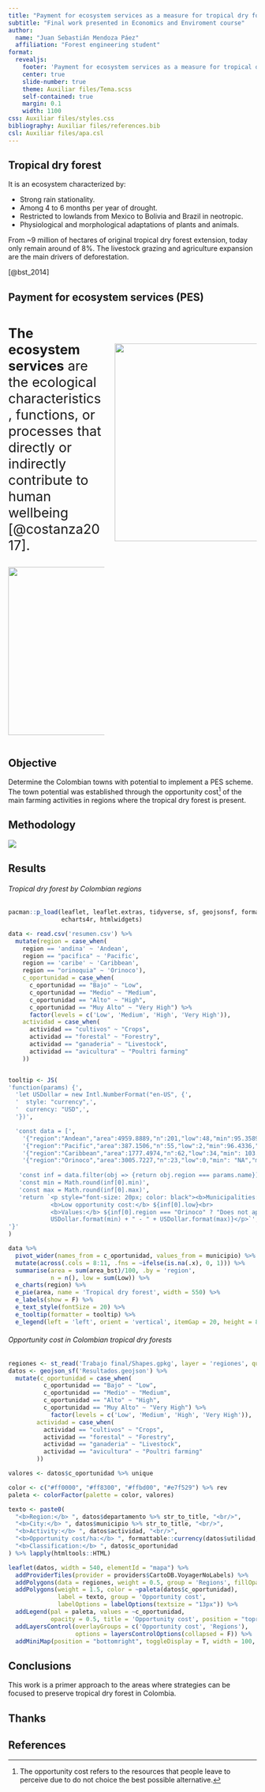 ```yaml
---
title: "Payment for ecosystem services as a measure for tropical dry forest conservation in Colombia" 
subtitle: "Final work presented in Economics and Enviroment course"
author:
  name: "Juan Sebastián Mendoza Páez"
  affiliation: "Forest engineering student"
format:
  revealjs:
    footer: 'Payment for ecosystem services as a measure for tropical dry forest conservation in Colombia'
    center: true
    slide-number: true
    theme: Auxiliar files/Tema.scss
    self-contained: true
    margin: 0.1
    width: 1100
css: Auxiliar files/styles.css
bibliography: Auxiliar files/references.bib
csl: Auxiliar files/apa.csl
---
```


## Tropical dry forest {.title}

::: font-size="10px"
It is an ecosystem characterized by:

::: incremental
-   Strong rain stationality.
-   Among 4 to 6 months per year of drought.
-   Restricted to lowlands from Mexico to Bolivia and Brazil in neotropic.
-   Physiological and morphological adaptations of plants and animals.
:::
:::

::: fragment
::: {.callout-warning appearance="simple"}
::: justify
From \~9 million of hectares of original tropical dry forest extension, today only remain around of 8%. The livestock grazing and agriculture expansion are the main drivers of deforestation.
:::
:::
:::

::: cita
[@bst_2014]
:::

## Payment for ecosystem services (PES) {.title}

:::: {.columns}

::: {.column width="40%"}
::: {.justify style="font-size: 27px"}
**The ecosystem services** are the ecological characteristics, functions, or processes that directly or indirectly contribute to human wellbeing [@costanza2017].
:::

![](Auxiliar files/services.jpg){style="height: 340px"}
:::

::: {.column width="59%"}
::: fragment
![](Auxiliar%20files/PES.png){style="height: 400px; padding-top: 50px"}
:::
:::
::::

## Objective {.title}

::: justify
Determine the Colombian towns with potential to implement a PES scheme. The town potential was established through the opportunity cost[^1] of the main farming activities in regions where the tropical dry forest is present.
:::

[^1]: The opportunity cost refers to the resources that people leave to perceive due to do not choice the best possible alternative.

## Methodology {.title}

![](Auxiliar%20files/methodology.svg)

## Results {.title}

::: grid

::: fragment
###### Tropical dry forest by Colombian regions

```r
pacman::p_load(leaflet, leaflet.extras, tidyverse, sf, geojsonsf, formattable,
               echarts4r, htmlwidgets)

data <- read.csv('resumen.csv') %>% 
  mutate(region = case_when(
    region == 'andina' ~ 'Andean',
    region == "pacifica" ~ 'Pacific',
    region == 'caribe' ~ 'Caribbean',
    region == "orinoquia" ~ 'Orinoco'), 
    c_oportunidad = case_when(
      c_oportunidad == "Bajo" ~ "Low",
      c_oportunidad == "Medio" ~ "Medium",
      c_oportunidad == "Alto" ~ "High",
      c_oportunidad == "Muy Alto" ~ "Very High") %>%
      factor(levels = c('Low', 'Medium', 'High', 'Very High')),
    actividad = case_when(
      actividad == "cultivos" ~ "Crops",
      actividad == "forestal" ~ "Forestry",
      actividad == "ganaderia" ~ "Livestock",
      actividad == "avicultura" ~ "Poultri farming"
    ))


tooltip <- JS(
'function(params) {',
  'let USDollar = new Intl.NumberFormat("en-US", {',
  '  style: "currency",',
  '  currency: "USD",',
  '})',

  'const data = [',
    '{"region":"Andean","area":4959.8889,"n":201,"low":48,"min":95.3589,"max":295.5117},',
    '{"region":"Pacific","area":387.1506,"n":55,"low":2,"min":96.4336,"max":103.4846},',
    '{"region":"Caribbean","area":1777.4974,"n":62,"low":34,"min": 103.4846,"max":257.5044},',
    '{"region":"Orinoco","area":3005.7227,"n":23,"low":0,"min": "NA","max": "NA"}]',
   
   'const inf = data.filter(obj => {return obj.region === params.name})',
   'const min = Math.round(inf[0].min)',
   'const max = Math.round(inf[0].max)',
   'return `<p style="font-size: 20px; color: black"><b>Municipalities:</b> ${inf[0].n} <br>
            <b>Low opportunity cost:</b> ${inf[0].low}<br>
            <b>Values:</b> ${inf[0].region === "Orinoco" ? "Does not apply" :
            USDollar.format(min) + " - " + USDollar.format(max)}</p>`',
'}'
)

data %>% 
  pivot_wider(names_from = c_oportunidad, values_from = municipio) %>% 
  mutate(across(.cols = 8:11, .fns = ~ifelse(is.na(.x), 0, 1))) %>%
  summarise(area = sum(area_bst)/100, .by = 'region', 
            n = n(), low = sum(Low)) %>%
  e_charts(region) %>%
  e_pie(area, name = 'Tropical dry forest', width = 550) %>%
  e_labels(show = F) %>%
  e_text_style(fontSize = 20) %>%
  e_tooltip(formatter = tooltip) %>%
  e_legend(left = 'left', orient = 'vertical', itemGap = 20, height = 800)
```
:::

::: fragment
###### Opportunity cost in Colombian tropical dry forests

```r
regiones <- st_read('Trabajo final/Shapes.gpkg', layer = 'regiones', quiet = T)
datos <- geojson_sf('Resultados.geojson') %>% 
  mutate(c_oportunidad = case_when(
          c_oportunidad == "Bajo" ~ "Low",
          c_oportunidad == "Medio" ~ "Medium",
          c_oportunidad == "Alto" ~ "High",
          c_oportunidad == "Muy Alto" ~ "Very High") %>%
            factor(levels = c('Low', 'Medium', 'High', 'Very High')),
        actividad = case_when(
          actividad == "cultivos" ~ "Crops",
          actividad == "forestal" ~ "Forestry",
          actividad == "ganaderia" ~ "Livestock",
          actividad == "avicultura" ~ "Poultri farming"
        ))

valores <- datos$c_oportunidad %>% unique

color <- c("#ff0000", "#ff8300", "#ffbd00", "#e7f529") %>% rev
paleta <- colorFactor(palette = color, valores)

texto <- paste0(
  "<b>Region:</b> ", datos$departamento %>% str_to_title, "<br/>",
  "<b>City:</b> ", datos$municipio %>% str_to_title, "<br/>",
  "<b>Activity:</b> ", datos$actividad, "<br/>",
  "<b>Opportunity cost/ha:</b> ", formattable::currency(datos$utilidad, symbol = '$'), "<br/>",
  "<b>Classification:</b> ", datos$c_oportunidad
) %>% lapply(htmltools::HTML)

leaflet(datos, width = 540, elementId = "mapa") %>%
  addProviderTiles(provider = providers$CartoDB.VoyagerNoLabels) %>%
  addPolygons(data = regiones, weight = 0.5, group = 'Regions', fillOpacity = 0.1, col = 'gray') %>%
  addPolygons(weight = 1.5, color = ~paleta(datos$c_oportunidad),
              label = texto, group = 'Opportunity cost',
              labelOptions = labelOptions(textsize = "13px")) %>%
  addLegend(pal = paleta, values = ~c_oportunidad,
            opacity = 0.5, title = 'Opportunity cost', position = "topright") %>%
  addLayersControl(overlayGroups = c('Opportunity cost', 'Regions'),
                   options = layersControlOptions(collapsed = F)) %>%
  addMiniMap(position = "bottomright", toggleDisplay = T, width = 100, height = 110)
```
:::

:::

## Conclusions {.title}

::: justify
This work is a primer approach to the areas where strategies can be focused to preserve tropical dry forest in Colombia.
:::

## Thanks {.title}

## References {.title}
